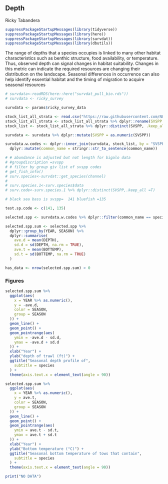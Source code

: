 ## Depth
Ricky Tabandera

```r
suppressPackageStartupMessages(library(tidyverse))
suppressPackageStartupMessages(library(here))
suppressPackageStartupMessages(library(survdat))
suppressPackageStartupMessages(library(dbutils))
```

The range of depths that a species occupies is linked to many other habitat characteristics such as benthic structure, food availability, or temperature. Thus, observed depth can signal changes in habitat suitability. Changes in this metric can indicate the required resources are changing their distribution on the landscape. Seasonal differences in occurrence can also help identify essential habitat and the timing of migration to acquire seasonal resources 

```r
# survdata<-readRDS(here::here("survdat_pull_bio.rds"))
# survdata <- ricky_survey

survdata <- params$ricky_survey_data

stock_list_all_strata <- read.csv("https://raw.githubusercontent.com/NOAA-EDAB/ECSA/master/data/stock_list.csv")
stock_list_all_strata <- stock_list_all_strata %>% dplyr::rename(SVSPP = svspp)
stock_list <- stock_list_all_strata %>% dplyr::distinct(SVSPP, .keep_all = T)
```

```r
survdata <- survdata %>% dplyr::mutate(SVSPP = as.numeric(SVSPP))

survdata.w.codes <- dplyr::inner_join(survdata, stock_list, by = "SVSPP") %>%
  dplyr::mutate(common_name = stringr::str_to_sentence(common_name))

# # abundance is adjusted but not length for bigalo data
# #groupdiscription =svspp
# # filter by group giv list of svspp codes
# get_fish_info()
# surv.species<-survdat::get_species(channel)
#
# surv.species.1<-surv.species$data
# surv.code<-surv.species.1 %>% dplyr::distinct(SVSPP,.keep_all =T)

# black sea bass is svspp= 	141 bluefish =135

test.sp.code <- c(141, 135)

selected.spp <- survdata.w.codes %>% dplyr::filter(common_name == species)

selected.spp.sum <- selected.spp %>%
  dplyr::group_by(YEAR, SEASON) %>%
  dplyr::summarise(
    ave.d = mean(DEPTH),
    sd.d = sd(DEPTH, na.rm = TRUE),
    ave.t = mean(BOTTEMP),
    sd.t = sd(BOTTEMP, na.rm = TRUE)
  )

has_data <- nrow(selected.spp.sum) > 0
```

### Figures

```r

selected.spp.sum %>%
  ggplot(aes(
    x = YEAR %>% as.numeric(),
    y = -ave.d,
    color = SEASON,
    group = SEASON
  )) +
  geom_line() +
  geom_point() +
  geom_pointrange(aes(
    ymin = -ave.d - sd.d,
    ymax = -ave.d + sd.d
  )) +
  xlab("Year") +
  ylab("depth of trawl (ft)") +
  ggtitle("Seasonal depth profile of",
    subtitle = species
  ) +
  theme(axis.text.x = element_text(angle = 90))
```

```r

selected.spp.sum %>%
  ggplot(aes(
    x = YEAR %>% as.numeric(),
    y = ave.t,
    color = SEASON,
    group = SEASON
  )) +
  geom_line() +
  geom_point() +
  geom_pointrange(aes(
    ymin = ave.t - sd.t,
    ymax = ave.t + sd.t
  )) +
  xlab("Year") +
  ylab("Bottom temperature (°C)") +
  ggtitle("Seasonal bottom temperature of tows that contain",
    subtitle = species
  ) +
  theme(axis.text.x = element_text(angle = 90))
```

```r
print("NO DATA")
```

